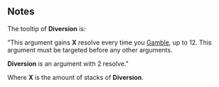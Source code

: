{{CardPage
|quote = Is that him? I thought he was dead!
|description = Gain 2 [[Diversion]].<br/>[[Expend]]
|cost = 2
|character = Rook
|rarity = Rare
|decktype = Negotiation
|cardtype = Manipulate
|keywords = [[Diversion]], [[Expend]]
|expreq = 5
|upgrade1 = Boosted Red Herring
|upgrade1summary = Gain 3 '''Diversion'''
|upgrade2 = Pale Red Herring
|upgrade2summary = Cost 1 action less
}}

==Notes==
The tooltip of '''Diversion''' is:

"This argument gains '''X''' resolve every time you [[Gamble]], up to 12. This argument must be targeted before any other arguments.

'''Diversion''' is an argument with 2 resolve."

Where '''X''' is the amount of stacks of '''Diversion'''.